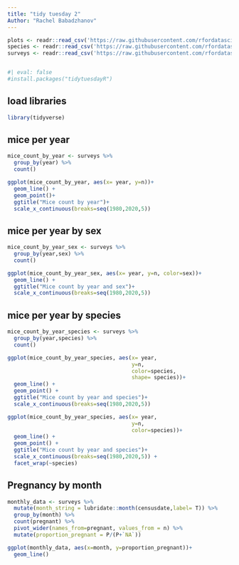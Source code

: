 ```yaml
---
title: "tidy tuesday 2"
Author: "Rachel Babadzhanov"
---
```


```r

plots <- readr::read_csv('https://raw.githubusercontent.com/rfordatascience/tidytuesday/master/data/2023/2023-05-02/plots.csv')
species <- readr::read_csv('https://raw.githubusercontent.com/rfordatascience/tidytuesday/master/data/2023/2023-05-02/species.csv')
surveys <- readr::read_csv('https://raw.githubusercontent.com/rfordatascience/tidytuesday/master/data/2023/2023-05-02/surveys.csv')



```

```r
#| eval: false
#install.packages("tidytuesdayR")
```

## load libraries

```r
library(tidyverse)
```



## mice per year

```r
mice_count_by_year <- surveys %>%
  group_by(year) %>%
  count()

ggplot(mice_count_by_year, aes(x= year, y=n))+
  geom_line() +
  geom_point()+
  ggtitle("Mice count by year")+
  scale_x_continuous(breaks=seq(1980,2020,5))
```

## mice per year by sex

```r
mice_count_by_year_sex <- surveys %>%
  group_by(year,sex) %>%
  count()

ggplot(mice_count_by_year_sex, aes(x= year, y=n, color=sex))+
  geom_line() +
  ggtitle("Mice count by year and sex")+
  scale_x_continuous(breaks=seq(1980,2020,5))
```

## mice per year by species

```r
mice_count_by_year_species <- surveys %>%
  group_by(year,species) %>%
  count()

ggplot(mice_count_by_year_species, aes(x= year, 
                                       y=n, 
                                       color=species,
                                       shape= species))+
  geom_line() +
  geom_point() +
  ggtitle("Mice count by year and species")+
  scale_x_continuous(breaks=seq(1980,2020,5))

ggplot(mice_count_by_year_species, aes(x= year, 
                                       y=n, 
                                       color=species))+
  geom_line() +
  geom_point() +
  ggtitle("Mice count by year and species")+
  scale_x_continuous(breaks=seq(1980,2020,5)) +
  facet_wrap(~species)
```

## Pregnancy by month

```r

monthly_data <- surveys %>%
  mutate(month_string = lubridate::month(censusdate,label= T)) %>%
  group_by(month) %>%
  count(pregnant) %>%
  pivot_wider(names_from=pregnant, values_from = n) %>%
  mutate(proportion_pregnant = P/(P+`NA`))

ggplot(monthly_data, aes(x=month, y=proportion_pregnant))+
  geom_line()

```






